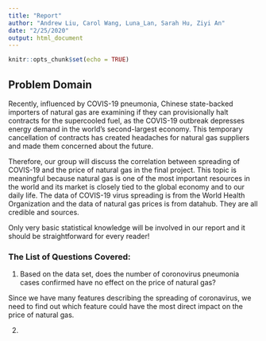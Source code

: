 ```yaml
---
title: "Report"
author: "Andrew Liu, Carol Wang, Luna_Lan, Sarah Hu, Ziyi An"
date: "2/25/2020"
output: html_document
---
```


```r
knitr::opts_chunk$set(echo = TRUE)
```

## Problem Domain

Recently, influenced by COVIS-19 pneumonia, Chinese state-backed importers of natural gas are examining if they can provisionally halt contracts for the supercooled fuel, as the COVIS-19 outbreak depresses energy demand in the world’s second-largest economy. This temporary cancellation of contracts has created headaches for natural gas suppliers and made them concerned about the future.

Therefore, our group will discuss the correlation between spreading of COVIS-19 and the price of natural gas in the final project. This topic is meaningful because natural gas is one of the most important resources in the world and its market is closely tied to the global economy and to our daily life. The data of COVIS-19 virus spreading is from the World Health Organization and the data of natural gas prices is from datahub. They are all credible and sources. 

Only very basic statistical knowledge will be involved in our report and it should be straightforward for every reader!

### The List of Questions Covered:
1. Based on the data set, does the number of coronovirus pneumonia cases confirmed have no effect on the price of natural gas?

Since we have many features describing the spreading of coronavirus, we need to find out which feature could have the most direct impact on the price of natural gas.

2. 
